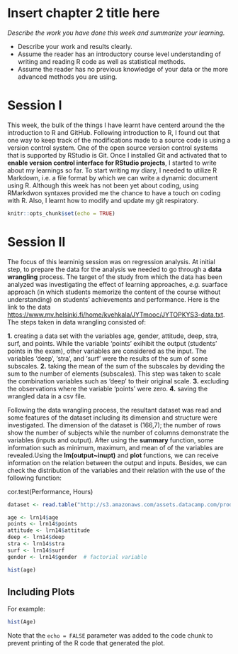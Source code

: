 # Insert chapter 2 title here

*Describe the work you have done this week and summarize your learning.*

- Describe your work and results clearly. 
- Assume the reader has an introductory course level understanding of writing and reading R code as well as statistical methods.
- Assume the reader has no previous knowledge of your data or the more advanced methods you are using.


# Session I

This week, the bulk of the things I have learnt have centerd around the the introduction to R and GitHub. Following introduction to R, I found out that one way to keep track of the modifications made to a source code is using a version control system. One of the open source version control systems that is supported by RStudio is Git. Once I installed Git and activated that to **enable version control interface for RStudio projects**, I started to write about my learnings so far. To start writing my diary, I needed to utilize R Markdown, i.e. a file format by which we can write a dynamic document using R. Although this week has not been yet about coding, using RMarkdwon syntaxes provided me the chance to have a touch on coding with R. Also, I learnt how to modify and update my git respiratory. 



```r
knitr::opts_chunk$set(echo = TRUE)
```

# Session II

The focus of this learninig session was on regression analysis. At initial step, to prepare the data for the analysis we needed to go through a **data wrangling** process. The target of the study from which the data has been analyzed was investigating the effect of learning approaches, *e.g.* suarface approach (in which students memorize the content of the course without understanding) on students' achievements and performance. Here is the link to the data <https://www.mv.helsinki.fi/home/kvehkala/JYTmooc/JYTOPKYS3-data.txt>. The steps taken in data wrangling consisted of:

 **1.** creating a data set with the variables age, gender, attitude, deep, stra, surf, and points. While the variable 'points' exihibit the output (students' points in the exam), other variables are considered as the input. The variables 'deep', 'stra', and 'surf' were the results of the sum of some subscales. 
 **2.** taking the mean of the sum of the subscales by deviding the sum to the number of elements (subscales). This step was taken to scale the combination variables such as 'deep' to their original scale. 
 **3.** excluding the observations where the variable 'points' were zero. 
 **4.** saving the wrangled data in a csv file. 

Following the data wrangling process, the resultant dataset was read and some features of the dataset including its dimension and structure were investigated. The dimension of the dataset is (166,7); the number of rows show the number of subjects while the number of columns demonstrate the variables (inputs and output). After using the **summary** function, some information such as minimum, maximum, and mean of of the variables are revealed.Using the **lm(output~inupt)** and **plot** functions, we can receive information on the relation between the output and inputs. Besides, we can check the distribution of the variables and their relation with the use of the following function:

cor.test(Performance, Hours)

```r
dataset <- read.table("http://s3.amazonaws.com/assets.datacamp.com/production/course_2218/datasets/learning2014.txt", sep=",", header=TRUE)

age <- lrn14$age
points <- lrn14$points
attitude <- lrn14$attitude
deep <- lrn14$deep
stra <- lrn14$stra
surf <- lrn14$surf
gender <- lrn14$gender  # factorial variable

```

```r
hist(age)
```


## Including Plots

For example:

```r
hist(Age)
```

Note that the `echo = FALSE` parameter was added to the code chunk to prevent printing of the R code that generated the plot.